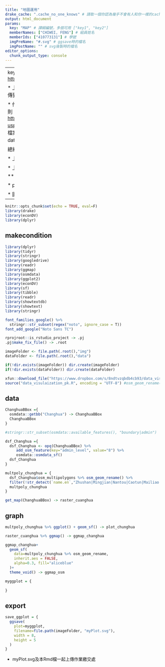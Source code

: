 ```yaml
---
title: "地圖運用"
drake_cache: ".cache_no_one_knows" # 請取一個你認為幾乎不會有人和你一樣的cache名稱
output: html_document
params:
  key: "MAP" # 課綱編號，多個可用 ["key1", "key2"]
  memberNames: ["CHIWEI, FENG"] # 組員姓名
  memberIds: ["410773131"] # 學號
  imgPreName: "#.svg" # ggsave時的檔名
  imgPostName: "" # svg後製時的檔名
editor_options: 
  chunk_output_type: console
---
```


---
key請由課綱選：
新課綱：<https://docs.google.com/document/d/1o8UQIpy6GFqCgfUxc47fqyAPuEYrk3FLd7bB1EhYMVg>

  * 上傳時請交你的「Rmd檔」及「ggsave的SVG檔」，若有後製也請交上後製的SVG。由一個組員上傳到google classroom的作業繳交處。（通常是這次作業訊息公告的位置）
  
  * 作圖資料：
    * 若資料本身是公開資料「且」可經網址形式直接寫在程式中下載則無需另附資料。否則
    * 將資料上傳到本課程的分享google drive folder: <https://drive.google.com/drive/folders/19_B9LnjR4g9M8VPmbUuf4UjXXxC_JKhm?usp=sharing> 讓全班都可以看得到你的檔案 （注意，這和作業邀交處是不同的。）
    * 上傳後，請點你檔案按滑鼠右鍵，選「get link」得到你資料檔的分享連結。
    * 程式要引入此資料處，請依照下面datadownload code chunk去引入資料。
    
總結：

  * 上傳到Google classroom作業繳交處：Rmd, SVG
  
  * 上傳到分享Google Drive Folder: 資料檔 （若公開資料且程式可下載則無需上傳）
    
***
  
  * params裡的訊息若無後製SVG可不寫imgPostName，其他都要填。
  
  * 圖片一定要有Title, subtitle, 及資料來源。
---

```r
knitr::opts_chunk$set(echo = TRUE, eval=F)
library(drake)
library(econDV)
library(dplyr)

```


## makecondition

```r
library(dplyr)
library(tidyr)
library(stringr)
library(googledrive)
library(readr)
library(ggmap)
library(osmdata)
library(ggplot2)
library(econDV)
library(sf)
library(tibble)
library(readr)
library(showtextdb)
library(showtext)
library(stringr)

font_families_google() %>%
  stringr::str_subset(regex("noto", ignore_case = T))  
font_add_google("Noto Sans TC") 

rprojroot::is_rstudio_project -> .pj
.pj$make_fix_file() -> .root

imageFolder <- file.path(.root(),"img")
dataFolder <- file.path(.root(),"data")

if(!dir.exists(imageFolder)) dir.create(imageFolder)
if(!dir.exists(dataFolder)) dir.create(dataFolder)

xfun::download_file("https://www.dropbox.com/s/8ndtvzqbdb4cb93/data_visulaization_pk.R?dl=1")
source("data_visulaization_pk.R", encoding = "UTF-8") #osm_geom_rename()
```

## data

```r
ChanghuaBBox ={
  osmdata::getbb("Changhua") -> ChanghuaBBox
  ChanghuaBBox
}
```

```r
#stringr::str_subset(osmdata::available_features(), "boundary|admin")
```

```r
dsf_Changhua ={
  dsf_Changhua <- opq(ChanghuaBBox) %>% 
     add_osm_feature(key="admin_level", value="8") %>%
     osmdata::osmdata_sf() 
  dsf_Changhua
}
```

```r
multpoly_chunghua = {
  dsf_Changhua$osm_multipolygons %>% osm_geom_rename() %>%
  filter(!str_detect(`name.en`,"Zhushan|Mingjian|Nantou|Caotun|Mailiao|Erlun|Lunbei|Linnei|Citong|Xiluo")) -> multpoly_chunghua
  multpoly_chunghua
}
```

```r
get_map(ChanghuaBBox) -> raster_cuanghua 
```

## graph

```r
multpoly_chunghua %>% ggplot() + geom_sf() -> plot_chunghua
```

```r
raster_cuanghua %>% ggmap() -> ggmap_changhua
```


```r
ggmap_changhua+
  geom_sf(
    data=multpoly_chunghua %>% osm_geom_rename, 
    inherit.aes = FALSE,
    alpha=0.3, fill="aliceblue"
  )+
  theme_void() -> ggmap_osm
```

```r
myggplot = {
  
}
```

## export

```r
save_ggplot = {
  ggsave(
    plot=myggplot,
    filename=file.path(imageFolder, "myPlot.svg"),
    width = 8,
    height = 5
  )
}
```

  * myPlot.svg及本Rmd檔一起上傳作業繳交處
